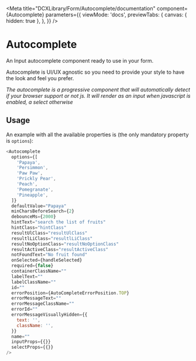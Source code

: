 
<Meta
  title="DCXLibrary/Form/Autocomplete/documentation"
  component={Autocomplete}
  parameters={{
    viewMode: 'docs',
    previewTabs: {
      canvas: { hidden: true },
    },
  }}
/>

# Autocomplete

An Input autocomplete component ready to use in your form.

Autocomplete is UI/UX agnostic so you need to provide your style to have the look
and feel you prefer.

_The autocomplete is a progressive component that will automatically detect if your browser support or not js. It will render as an input when javascript is enabled, a select otherwise_

## Usage

An example with all the available properties is (the only mandatory property is `options`):

```js
<Autocomplete
  options={[
    'Papaya',
    'Persimmon',
    'Paw Paw',
    'Prickly Pear',
    'Peach',
    'Pomegranate',
    'Pineapple',
  ]}
  defaultValue="Papaya"
  minCharsBeforeSearch={2}
  debounceMs={2000}
  hintText="search the list of fruits"
  hintClass="hintClass"
  resultUlClass="resultUlClass"
  resultlLiClass="resultlLiClass"
  resultNoOptionClass="resultNoOptionClass"
  resultActiveClass="resultActiveClass"
  notFoundText="No fruit found"
  onSelected={handleSelected}
  required={false}
  containerClassName=""
  labelText=""
  labelClassName=""
  id=""
  errorPosition={AutoCompleteErrorPosition.TOP}
  errorMessageText=""
  errorMessageClassName=""
  errorId=""
  errorMessageVisuallyHidden={{
    text: '',
    className: '',
  }}
  name=""
  inputProps={{}}
  selectProps={{}}
/>
```

<Props of={Autocomplete} />

